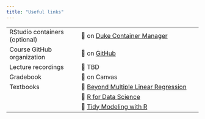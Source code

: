 ```yaml
---
title: "Useful links"
---
```


|                               |                                                                                         |
|--------------------------------|------------------------------------------------------|
| RStudio containers (optional) | 🔗 on [Duke Container Manager](https://cmgr.oit.duke.edu/containers)                    |
| Course GitHub organization    | 🔗 on [GitHub](https://github.com/sta310-sp24)                                          |
| Lecture recordings            | 🔗 TBD                                                                                  |
| Gradebook                     | 🔗 on Canvas                                                                            |
| Textbooks                     | 🔗 [Beyond Multiple Linear Regression](https://bookdown.org/roback/bookdown-BeyondMLR/) |
|                               | 🔗 [R for Data Science](https://r4ds.hadley.nz/)                                        |
|                               | 🔗 [Tidy Modeling with R](https://www.tmwr.org/)                                        |
